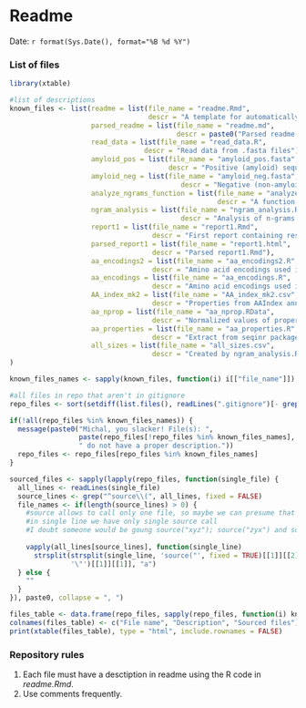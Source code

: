 Readme
========================================================

Date: `r format(Sys.Date(), format="%B %d %Y")`

### List of files

```r
library(xtable)

#list of descriptions
known_files <- list(readme = list(file_name = "readme.Rmd",
                                  descr = "A template for automatically generated readme. Date and list of file included."),
                    parsed_readme = list(file_name = "readme.md",
                                         descr = paste0("Parsed readme.Rmd")),
                    read_data = list(file_name = "read_data.R",
                                 descr = "Read data from .fasta files"),
                    amyloid_pos = list(file_name = "amyloid_pos.fasta",
                                       descr = "Positive (amyloid) sequences."),
                    amyloid_neg = list(file_name = "amyloid_neg.fasta",
                                          descr = "Negative (non-amyloid) sequences."),
                    analyze_ngrams_function = list(file_name = "analyze_ngrams_function.R",
                                                   descr = "A function that extracts important n-grams and calculate their frequency."),
                    ngram_analysis = list(file_name = "ngram_analysis.R",
                                          descr = "Analysis of n-grams extracted from amyloids. The analysis was performed separately for several groups of peptides."), 
                    report1 = list(file_name = "report1.Rmd",
                                   descr = "First report containing results from ngram_analysis.R"),
                    parsed_report1 = list(file_name = "report1.html",
                                   descr = "Parsed report1.Rmd"),
                    aa_encodings2 = list(file_name = "aa_encodings2.R",
                                   descr = "Amino acid encodings used in the report3. Uses AAIndex database."),
                    aa_encodings = list(file_name = "aa_encodings.R",
                                   descr = "Amino acid encodings used in the report2. Uses some older variant AAIndex database (?)."),
                    AA_index_mk2 = list(file_name = "AA_index_mk2.csv",
                                   descr = "Properties from AAIndex annotated by MK."),
                    aa_nprop = list(file_name = "aa_nprop.RData",
                                   descr = "Normalized values of properties from AAIndex."),
                    aa_properties = list(file_name = "aa_properties.R",
                                   descr = "Extract from seqinr package AAIndex data, annotate it partially and save."),
                    all_sizes = list(file_name = "all_sizes.csv",
                                   descr = "Created by ngram_analysis.R, contains important n-grams and their properties in amyloids and non-amyloids.")
)

known_files_names <- sapply(known_files, function(i) i[["file_name"]])

#all files in repo that aren't in gitignore
repo_files <- sort(setdiff(list.files(), readLines(".gitignore")[- grep("^\\.", readLines(".gitignore"))]))

if(!all(repo_files %in% known_files_names)) {
  message(paste0("Michal, you slacker! File(s): ",
                 paste(repo_files[!repo_files %in% known_files_names], collapse = ", "), 
                 " do not have a proper description."))
  repo_files <- repo_files[repo_files %in% known_files_names]
}

sourced_files <- sapply(lapply(repo_files, function(single_file) {
  all_lines <- readLines(single_file)
  source_lines <- grep("^source\\(", all_lines, fixed = FALSE)
  file_names <- if(length(source_lines) > 0) {
    #source allows to call only one file, so maybe we can presume that
    #in single line we have only single source call
    #I doubt someone would be goung source("xyz"); source("zyx") and so on in a single line
    
    vapply(all_lines[source_lines], function(single_line)
      strsplit(strsplit(single_line, 'source("', fixed = TRUE)[[1]][[2]],
               '\"')[[1]][[1]], "a")
  } else {
    ""
  }
}), paste0, collapse = ", ")

files_table <- data.frame(repo_files, sapply(repo_files, function(i) known_files[[which(i == known_files_names)]][["descr"]]), sourced_files)
colnames(files_table) <- c("File name", "Description", "Sourced files")
print(xtable(files_table), type = "html", include.rownames = FALSE)
```

### Repository rules
1. Each file must have a desctiption in readme using the R code in *readme.Rmd*.
2. Use comments frequently.
